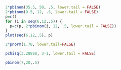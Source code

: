 ```r
2*pbinom(35.5, 50, .5, lower.tail = FALSE)
2*pbinom(9.5, 12, .5, lower.tail = FALSE)
p=c()
for (i in seq(6,12,.5)) {
  p=c(p, 2*pbinom(i, 12, .5, lower.tail = FALSE))
}
plot(seq(6,12,.5), p)
```
```r
2*pnorm(1.78, lower.tail=FALSE)
```
```r
pchisq(3.28888, 3-1, lower.tail = FALSE)
```
```r
pbinom(7,20,.5)
```


